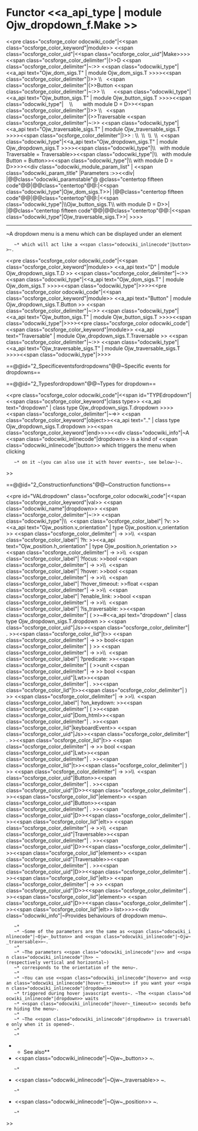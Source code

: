 =Functor <<a_api_type | module Ojw_dropdown_f.Make >> =
<<pre class="ocsforge_color odocwiki_code"|<<span class="ocsforge_color_keyword"|module>> <<span class="ocsforge_color_uid"|<<span class="ocsforge_color_uid"|Make>>>> <<span class="ocsforge_color_delimiter"|(>>D <<span class="ocsforge_color_delimiter"|~:>> <<span class="odocwiki_type"|<<a_api text="Ojw_dom_sigs.T" | module Ojw_dom_sigs.T >>>><<span class="ocsforge_color_delimiter"|)>> \\   <<span class="ocsforge_color_delimiter"|(>>Button <<span class="ocsforge_color_delimiter"|~:>> \\      <<span class="odocwiki_type"|<<a_api text="Ojw_button_sigs.T" | module Ojw_button_sigs.T >>>><<span class="odocwiki_type"|    \\           with module D = D>><<span class="ocsforge_color_delimiter"|)>> \\   <<span class="ocsforge_color_delimiter"|(>>Traversable <<span class="ocsforge_color_delimiter"|~:>> <<span class="odocwiki_type"|<<a_api text="Ojw_traversable_sigs.T" | module Ojw_traversable_sigs.T >>>><<span class="ocsforge_color_delimiter"|)>> : \\  \\  \\  \\  <<span class="odocwiki_type"|<<a_api text="Ojw_dropdown_sigs.T" | module Ojw_dropdown_sigs.T >>>><<span class="odocwiki_type"|\\      with module Traversable = Traversable>><<span class="odocwiki_type"|\\      with module Button = Button>><<span class="odocwiki_type"|\\    with module D = D>>>><<div class="odocwiki_module_param_list" | <<span class="odocwiki_param_title" |Parameters :>><<div|
|@@class="odocwiki_paramstable"@ @class="centertop fifteen code"@@{{{D}}}|@@class="centertop"@@:|<<span class="odocwiki_type"|Ojw_dom_sigs.T>>|
|@@class="centertop fifteen code"@@{{{Button}}}|@@class="centertop"@@:|<<span class="odocwiki_type"|\\Ojw_button_sigs.T\\     with module D = D>>|
|@@class="centertop fifteen code"@@{{{Traversable}}}|@@class="centertop"@@:|<<span class="odocwiki_type"|Ojw_traversable_sigs.T>>|
>>>>

----

~A dropdown menu is a menu which can be displayed under an element
    ~* which will act like a <<span class="odocwiki_inlinecode"|button>>~.
<<pre class="ocsforge_color odocwiki_code"|<<span class="ocsforge_color_keyword"|module>> <<a_api text="D" | module Ojw_dropdown_sigs.T.D >> <<span class="ocsforge_color_delimiter"|~:>> <<span class="odocwiki_type"|<<a_api text="Ojw_dom_sigs.T" | module Ojw_dom_sigs.T >>>><<span class="odocwiki_type"|>>>><<pre class="ocsforge_color odocwiki_code"|<<span class="ocsforge_color_keyword"|module>> <<a_api text="Button" | module Ojw_dropdown_sigs.T.Button >> <<span class="ocsforge_color_delimiter"|~:>> <<span class="odocwiki_type"|<<a_api text="Ojw_button_sigs.T" | module Ojw_button_sigs.T >>>><<span class="odocwiki_type"|>>>><<pre class="ocsforge_color odocwiki_code"|<<span class="ocsforge_color_keyword"|module>> <<a_api text="Traversable" | module Ojw_dropdown_sigs.T.Traversable >> <<span class="ocsforge_color_delimiter"|~:>> <<span class="odocwiki_type"|<<a_api text="Ojw_traversable_sigs.T" | module Ojw_traversable_sigs.T >>>><<span class="odocwiki_type"|>>>>

==@@id="2_Specificeventsfordropdowns"@@~Specific events for dropdowns==



==@@id="2_Typesfordropdown"@@~Types for dropdown==

<<pre class="ocsforge_color odocwiki_code"|<<span id="TYPEdropdown"|<<span class="ocsforge_color_keyword"|class type>> <<a_api text="dropdown" | class type Ojw_dropdown_sigs.T.dropdown >>>> <<span class="ocsforge_color_delimiter"|~=>> <<span class="ocsforge_color_keyword"|object>><<a_api text=".." | class type Ojw_dropdown_sigs.T.dropdown >><<span class="ocsforge_color_keyword"|end>>>><<div class="odocwiki_info"|~A <<span class="odocwiki_inlinecode"|dropdown>> is a kind of <<span class="odocwiki_inlinecode"|button>> which triggers the menu when clicking
    ~* on it ~(you can also use it with hover events~, see below~)~.
>>


==@@id="2_Constructionfunctions"@@~Construction functions==

<<pre id="VALdropdown" class="ocsforge_color odocwiki_code"|<<span class="ocsforge_color_keyword"|val>> <<span class="odocwiki_name"|dropdown>> <<span class="ocsforge_color_delimiter"|~:>> <<span class="odocwiki_type"|\\  <<span class="ocsforge_color_label"| ?v: >><<a_api text="Ojw_position.v_orientation" | type Ojw_position.v_orientation >> <<span class="ocsforge_color_delimiter"| -> >>\\  <<span class="ocsforge_color_label"| ?h: >><<a_api text="Ojw_position.h_orientation" | type Ojw_position.h_orientation >> <<span class="ocsforge_color_delimiter"| -> >>\\  <<span class="ocsforge_color_label"| ?focus: >>bool <<span class="ocsforge_color_delimiter"| -> >>\\  <<span class="ocsforge_color_label"| ?hover: >>bool <<span class="ocsforge_color_delimiter"| -> >>\\  <<span class="ocsforge_color_label"| ?hover_timeout: >>float <<span class="ocsforge_color_delimiter"| -> >>\\  <<span class="ocsforge_color_label"| ?enable_link: >>bool <<span class="ocsforge_color_delimiter"| -> >>\\  <<span class="ocsforge_color_label"| ?is_traversable: >><<span class="ocsforge_color_delimiter"| ( >>~#<<a_api text="dropdown" | class type Ojw_dropdown_sigs.T.dropdown >> <<span class="ocsforge_color_uid"|Js>><<span class="ocsforge_color_delimiter"| . >><<span class="ocsforge_color_lid"|t>> <<span class="ocsforge_color_delimiter"| -> >> bool<<span class="ocsforge_color_delimiter"| ) >> <<span class="ocsforge_color_delimiter"| -> >>\\  <<span class="ocsforge_color_label"| ?predicate: >><<span class="ocsforge_color_delimiter"| ( >>unit <<span class="ocsforge_color_delimiter"| -> >> bool <<span class="ocsforge_color_uid"|Lwt>><<span class="ocsforge_color_delimiter"| . >><<span class="ocsforge_color_lid"|t>><<span class="ocsforge_color_delimiter"| ) >> <<span class="ocsforge_color_delimiter"| -> >>\\  <<span class="ocsforge_color_label"| ?on_keydown: >><<span class="ocsforge_color_delimiter"| ( >><<span class="ocsforge_color_uid"|Dom_html>><<span class="ocsforge_color_delimiter"| . >><<span class="ocsforge_color_lid"|keyboardEvent>> <<span class="ocsforge_color_uid"|Js>><<span class="ocsforge_color_delimiter"| . >><<span class="ocsforge_color_lid"|t>> <<span class="ocsforge_color_delimiter"| -> >> bool <<span class="ocsforge_color_uid"|Lwt>><<span class="ocsforge_color_delimiter"| . >><<span class="ocsforge_color_lid"|t>><<span class="ocsforge_color_delimiter"| ) >> <<span class="ocsforge_color_delimiter"| -> >>\\  <<span class="ocsforge_color_uid"|Button>><<span class="ocsforge_color_delimiter"| . >><<span class="ocsforge_color_uid"|D>><<span class="ocsforge_color_delimiter"| . >><<span class="ocsforge_color_lid"|element>> <<span class="ocsforge_color_uid"|Button>><<span class="ocsforge_color_delimiter"| . >><<span class="ocsforge_color_uid"|D>><<span class="ocsforge_color_delimiter"| . >><<span class="ocsforge_color_lid"|elt>> <<span class="ocsforge_color_delimiter"| -> >>\\  <<span class="ocsforge_color_uid"|Traversable>><<span class="ocsforge_color_delimiter"| . >><<span class="ocsforge_color_uid"|D>><<span class="ocsforge_color_delimiter"| . >><<span class="ocsforge_color_lid"|element>> <<span class="ocsforge_color_uid"|Traversable>><<span class="ocsforge_color_delimiter"| . >><<span class="ocsforge_color_uid"|D>><<span class="ocsforge_color_delimiter"| . >><<span class="ocsforge_color_lid"|elt>> <<span class="ocsforge_color_delimiter"| -> >> <<span class="ocsforge_color_uid"|D>><<span class="ocsforge_color_delimiter"| . >><<span class="ocsforge_color_lid"|element>> <<span class="ocsforge_color_uid"|D>><<span class="ocsforge_color_delimiter"| . >><<span class="ocsforge_color_lid"|elt>> list>>>><<div class="odocwiki_info"|~Provides behaviours of dropdown menu~.
    ~*
    ~* ~Some of the parameters are the same as <<span class="odocwiki_inlinecode"|~Ojw~_button>> and <<span class="odocwiki_inlinecode"|~Ojw~_traversable>>~.
    ~*
    ~* ~The parameters <<span class="odocwiki_inlinecode"|v>> and <<span class="odocwiki_inlinecode"|h>> ~(respectively vertical and horizontal~)
    ~* corresponds to the orientation of the menu~.
    ~*
    ~* ~You can use <<span class="odocwiki_inlinecode"|hover>> and <<span class="odocwiki_inlinecode"|hover~_timeout>> if you want your <<span class="odocwiki_inlinecode"|dropdown>>
    ~* triggered during hover javascript events~. ~The <<span class="odocwiki_inlinecode"|dropdown>> waits
    ~* <<span class="odocwiki_inlinecode"|hover~_timeout>> seconds before hiding the menu~.
    ~*
    ~* ~The <<span class="odocwiki_inlinecode"|dropdown>> is traversable only when it is opened~.
    ~*
    ~*
**See also**
* <<span class="odocwiki_inlinecode"|~Ojw~_button>> ~.
    ~*
* <<span class="odocwiki_inlinecode"|~Ojw~_traversable>> ~.
    ~*
* <<span class="odocwiki_inlinecode"|~Ojw~_position>> ~.
    ~*

>>
